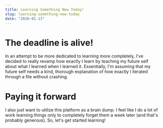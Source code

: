 ```yaml
---
title: Learning Something New Today!
slug: learning-something-new-today
date: "2020-01-13"
---
```


# The deadline is alive!

In an attempt to be more dedicated to learning more completely, I've decided to really revamp how exactly I learn by teaching my future self about what I learned when I learned it. Essentially, I'm assuming that my future self needs a kind, thorough explanation of how exactly I iterated through a file without crashing.

# Paying it forward

I also just want to utilize this platform as a brain dump. I feel like I do a lot of work learning things only to completely forget them a week later (and that's probably generous). So, let's get started learning!